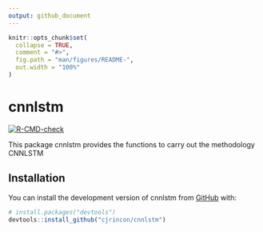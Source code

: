 ```yaml
---
output: github_document
---
```


<!-- README.md is generated from README.Rmd. Please edit that file -->

```r
knitr::opts_chunk$set(
  collapse = TRUE,
  comment = "#>",
  fig.path = "man/figures/README-",
  out.width = "100%"
)
```

# cnnlstm

<!-- badges: start -->
[![R-CMD-check](https://github.com/cjrincon/cnnlstm/actions/workflows/R-CMD-check.yaml/badge.svg)](https://github.com/cjrincon/cnnlstm/actions/workflows/R-CMD-check.yaml)
<!-- badges: end -->

This package cnnlstm provides the functions to carry out the methodology CNNLSTM


## Installation

You can install the development version of cnnlstm from [GitHub](https://github.com/) with:

``` r
# install.packages("devtools")
devtools::install_github("cjrincon/cnnlstm")
```

